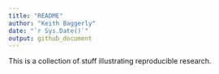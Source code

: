 ```yaml
---
title: "README"
author: "Keith Baggerly"
date: "`r Sys.Date()`"
output: github_document
---
```


This is a collection of stuff illustrating
reproducible research.

